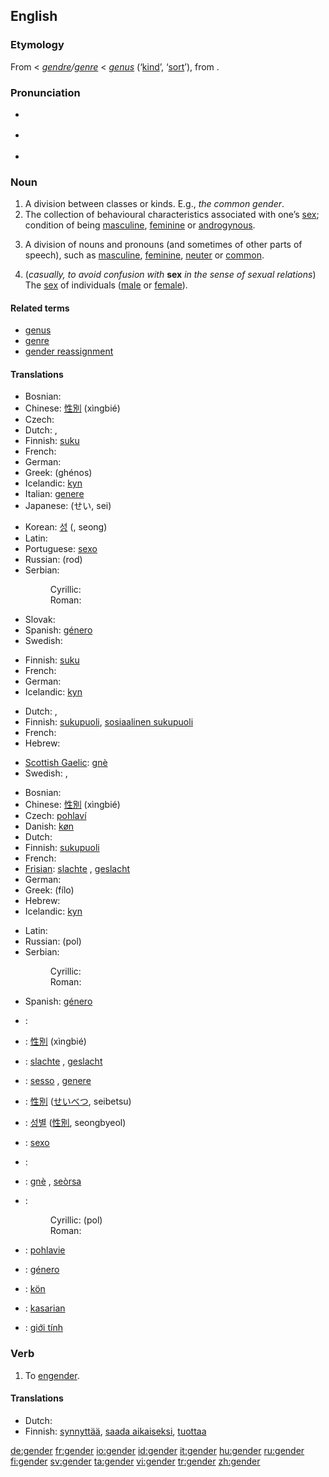{{wikipedia}}
==English==

===Etymology===
From {{ME.}} < {{MF.}} ''[[gendre]]/[[genre]]'' < {{L.}} ''[[genus]]'' (‘[[kind]]’, ‘[[sort]]’), from {{proto|Indo-European|gen-|"to produce"|gon-|"to beget"|gn-|"to be born"}}.

===Pronunciation===
* {{italbrac|RP}} {{IPA|/ʤɛndə/}}
* {{italbrac|US}} {{IPA|/ʤɛndɚ/}}
* {{rhymes|ɛndə(r)}}

===Noun===
{{en-noun}}

# A division between classes or kinds. E.g., ''the common gender''. {{rfex|but other senses wouldn’t be bad too}}
# The collection of behavioural characteristics associated with one’s [[sex]]; condition of being [[masculine]], [[feminine]] or [[androgynous]].
# {{grammar}} A division of nouns and pronouns (and sometimes of other parts of speech), such as [[masculine]], [[feminine]], [[neuter]] or [[common]].
# (''casually, to avoid confusion with'' '''sex''' ''in the sense of sexual relations'') The [[sex]] of individuals ([[male]] or [[female]]).

====Related terms====
*[[genus]]
*[[genre]]
*[[gender reassignment]]

====Translations====
{{trans-top|grammar: division of nouns and pronouns}}
*Bosnian: {{t-|bs|rod|m|lang=Bosnian}}
*Chinese: [[性別]] (xìngbié)
*Czech: {{t+|cs|rod|m|lang=Czech}}
*Dutch: {{t+|nl|geslacht|n}}, {{t+|nl|genus|n|lang=Dutch}}
*Finnish: [[suku]]
*French: {{t+|fr|genre|m|lang=French}}
*German: {{t+|de|Geschlecht|n}}
*Greek: {{t+|el|γένος|n|s}} (ghénos)
*Icelandic: [[kyn]] {{n}}
*Italian: [[genere]]
*Japanese: {{t+|ja|性|lang=Japanese}} (せい, sei)
{{trans-mid}}
*Korean: [[성]] ({{t+|ko|性|lang=Korean}}, seong)
*Latin: {{t+|la|genus|n|lang=Latin}}
*Portuguese: [[sexo]] {{m}}
*Russian: {{t+|ru|род|m|lang=Russian}} (rod)
*Serbian:
*:Cyrillic: {{t-|sr|род|m|lang=Serbian}}
*:Roman: {{t-|sr|rod|m|lang=Serbian}}
*Slovak: {{t-|sk|rod|m|lang=Slovak}}
*Spanish: [[género]] {{m}}
*Swedish: {{t+|sv|genus|n|lang=Swedish}}
{{trans-bottom}}

{{trans-top|division between classes or kinds}}
*Finnish: [[suku]]
*French: {{t+|fr|genre|m|lang=French}}
*German: {{t+|de|Geschlecht|n}}
*Icelandic: [[kyn]] {{n}}
{{trans-mid}}
{{trans-bottom}}

{{trans-top|behavioural characteristics}}
*Dutch: {{t|nl|sekse|f}}, {{t+|nl|geslacht|n}}
*Finnish: [[sukupuoli]], [[sosiaalinen sukupuoli]]
*French: {{t+|fr|genre|m|lang=French}}
*Hebrew: {{t|he|מגדר}}
{{trans-mid}}
*[[Scottish Gaelic]]: [[gnè]] {{f}}
*Swedish: {{t+|sv|genus|lang=Swedish}}, {{t|sv|könsroll}}
{{trans-bottom}}

{{trans-top|the sex of persons or animals}}
*Bosnian: {{t-|bs|pol|m|lang=Bosnian}}
*Chinese: [[性別]] (xìngbié)
*Czech: [[pohlaví]] {{n}}
*Danish: [[køn]] {{n}}
*Dutch: {{t+|nl|geslacht|n}}
*Finnish: [[sukupuoli]]
*French: {{t+|fr|sexe|m|lang=French}}
*[[Frisian]]: [[slachte]] {{n}}, [[geslacht#Frisian|geslacht]] {{n}}
*German: {{t+|de|Geschlecht|n}}
*Greek: {{t+|el|φύλο|n|s}} (fílo)
*Hebrew: {{t|he|מגדר}}
*Icelandic: [[kyn]] {{n}}
{{trans-mid}}
*Latin: {{t+|la|genus|n|lang=Latin}}
*Russian: {{t+|ru|пол|m|lang=Russian}} (pol)
*Serbian:
*:Cyrillic: {{t-|sr|пол|m|lang=Serbian}}
*:Roman: {{t-|sr|pol|m|lang=Serbian}}
*Spanish: [[género]] {{m}}
{{trans-bottom}}

{{checktrans}}
{{trans-top|Translations to be checked}}
*{{ttbc|Bosnian}}: {{t-|bs|pol|m|lang=Bosnian}}
*{{ttbc|Chinese}}: [[性別]] (xìngbié)
*{{ttbc|Frisian}}: [[slachte]] {{n}}, [[geslacht#Frisian|geslacht]] {{n}}
*{{ttbc|Italian}}: [[sesso]] {{m}}, [[genere]] {{m}}
*{{ttbc|Japanese}}: [[性別]] ([[せいべつ]], seibetsu)
*{{ttbc|Korean}}: [[성별]] ([[性別]], seongbyeol)
{{trans-mid}}
*{{ttbc|Portuguese}}: [[sexo]] {{m}}
*{{ttbc|Romanian}}: {{t+|ro|sex|n|lang=Romanian}}
*{{ttbc|Scottish Gaelic}}: [[gnè]] {{f}}, [[seòrsa]] {{m}}
*{{ttbc|Serbian}}:
*:Cyrillic: {{t-|sr|пол|m|lang=Serbian}} (pol)
*:Roman: {{t-|sr|pol|m|lang=Serbian}}
*{{ttbc|Slovak}}: [[pohlavie]] {{n}}
*{{ttbc|Spanish}}: [[género]] {{m}}
*{{ttbc|Swedish}}: [[kön]] {{n}}
*{{ttbc|Tagalog}}: [[kasarian]] {{n}}
*{{ttbc|Vietnamese}}: [[giới tính]]
{{trans-bottom}}

=== Verb ===
{{en-verb}}

# To [[engender]].

==== Translations ====
{{trans-top|engender}}
*Dutch: {{t-|nl|voortbrengen}}
*Finnish: [[synnyttää]], [[saada aikaiseksi]], [[tuottaa]]
{{trans-mid}}
{{trans-bottom}}

[[de:gender]]
[[fr:gender]]
[[io:gender]]
[[id:gender]]
[[it:gender]]
[[hu:gender]]
[[ru:gender]]
[[fi:gender]]
[[sv:gender]]
[[ta:gender]]
[[vi:gender]]
[[tr:gender]]
[[zh:gender]]